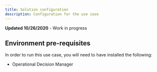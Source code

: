 ```yaml
---
title: Solution configuration
description: Configuration for the use case
---
```



<InlineNotification kind="warning">
<strong>Updated 10/26/2020</strong> - Work in progress
</InlineNotification>


## Environment pre-requisites
In order to run this use case, you will need to have installed the following:
- Operational Decision Manager
